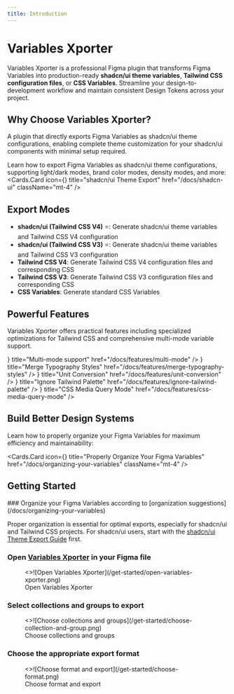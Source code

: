 ```yaml
---
title: Introduction
---
```



# Variables Xporter

Variables Xporter is a professional Figma plugin that transforms Figma Variables into production-ready **shadcn/ui theme variables**, **Tailwind CSS configuration files**, or **CSS Variables**. Streamline your design-to-development workflow and maintain consistent Design Tokens across your project.

## Why Choose Variables Xporter?

<Callout type="info" emoji="✨">
A plugin that directly exports Figma Variables as shadcn/ui theme configurations, enabling complete theme customization for your shadcn/ui components with minimal setup required.
</Callout>

Learn how to export Figma Variables as shadcn/ui theme configurations, supporting light/dark modes, brand color modes, density modes, and more:
<Cards.Card
  icon={<Star />}
  title="shadcn/ui Theme Export"
  href="/docs/shadcn-ui"
  className="mt-4"
/>

## Export Modes

- **shadcn/ui (Tailwind CSS V4)** ⭐: Generate shadcn/ui theme variables and Tailwind CSS V4 configuration
- **shadcn/ui (Tailwind CSS V3)** ⭐: Generate shadcn/ui theme variables and Tailwind CSS V3 configuration
- **Tailwind CSS V4**: Generate Tailwind CSS V4 configuration files and corresponding CSS
- **Tailwind CSS V3**: Generate Tailwind CSS V3 configuration files and corresponding CSS
- **CSS Variables**: Generate standard CSS Variables

## Powerful Features

Variables Xporter offers practical features including specialized optimizations for Tailwind CSS and comprehensive multi-mode variable support.

<Cards>
  <Cards.Card
    icon={<Columns3 />}
    title="Multi-mode support"
    href="/docs/features/multi-mode"
  />
  <Cards.Card
    icon={<Merge/>}
    title="Merge Typography Styles"
    href="/docs/features/merge-typography-styles"
  />
  <Cards.Card
    icon={<RefreshCw />}
    title="Unit Conversion"
    href="/docs/features/unit-conversion"
  />
  <Cards.Card
    icon={<EyeOff />}
    title="Ignore Tailwind Palette"
    href="/docs/features/ignore-tailwind-palette"
  />
  <Cards.Card
    icon={<Proportions />}
    title="CSS Media Query Mode"
    href="/docs/features/css-media-query-mode"
  />
</Cards>

## Build Better Design Systems

Learn how to properly organize your Figma Variables for maximum efficiency and maintainability:

<Cards.Card
  icon={<BookCopy />}
  title="Properly Organize Your Figma Variables"
  href="/docs/organizing-your-variables"
  className="mt-4"
/>

## Getting Started

<Steps>
### Organize your Figma Variables according to [organization suggestions](/docs/organizing-your-variables)

Proper organization is essential for optimal exports, especially for shadcn/ui and Tailwind CSS projects. For shadcn/ui users, start with the [shadcn/ui Theme Export Guide](/docs/shadcn-ui) first.

### Open [Variables Xporter](https://www.figma.com/community/plugin/1522142900835722038/variables-xporter) in your Figma file

<figure className="mt-6 max-w-[400px]">
  <>![Open Variables Xporter](/get-started/open-variables-xporter.png)</>
  <figcaption>
    Open Variables Xporter
  </figcaption>
</figure>

### Select collections and groups to export

<figure className="mt-6 max-w-[400px]">
  <>![Choose collections and groups](/get-started/choose-collection-and-group.png)</>
  <figcaption>
    Choose collections and groups
  </figcaption>
</figure>

### Choose the appropriate export format

<figure className="mt-6 max-w-[400px]">
  <>![Choose format and export](/get-started/choose-format.png)</>
  <figcaption>
    Choose format and export
  </figcaption>
</figure>
</Steps>
